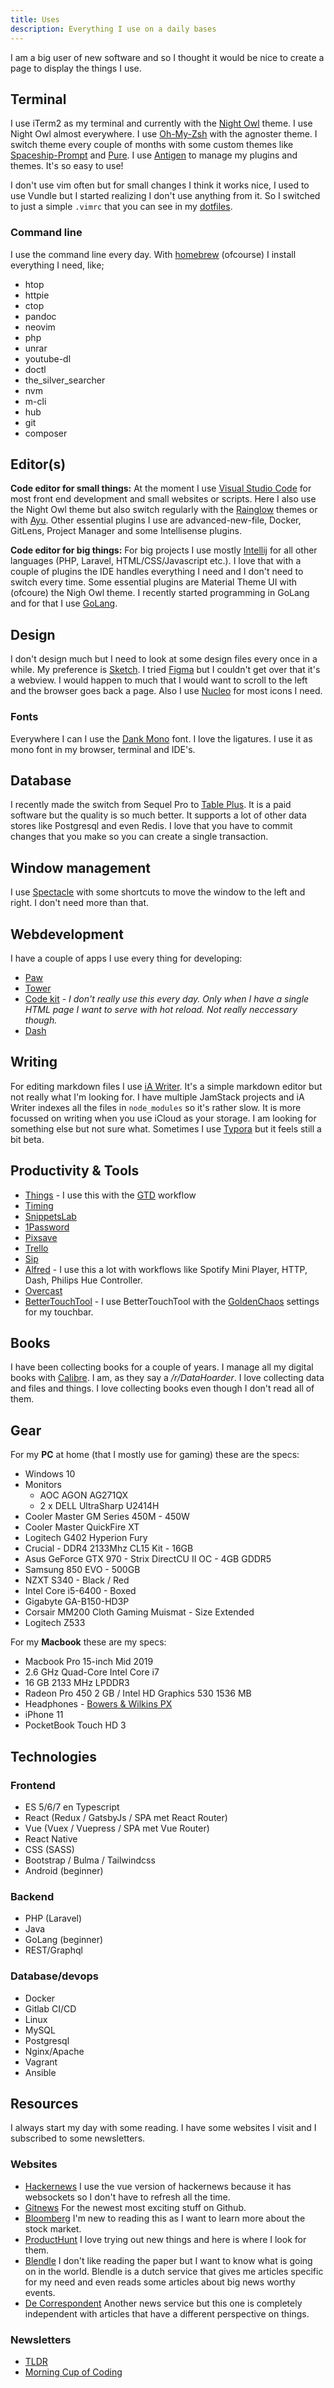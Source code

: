 ```yaml
---
title: Uses
description: Everything I use on a daily bases
---
```


I am a big user of new software and so I thought it would be nice to create a page to display the things I use.

## Terminal

I use iTerm2 as my terminal and currently with the [Night Owl](https://github.com/nickcernis/iterm2-night-owl) theme. I use Night Owl almost everywhere. I use [Oh-My-Zsh](https://github.com/robbyrussell/oh-my-zsh) with the agnoster theme. I switch theme every couple of months with some custom themes like [Spaceship-Prompt](https://github.com/denysdovhan/spaceship-prompt) and [Pure](https://github.com/sindresorhus/pure). I use [Antigen](https://github.com/zsh-users/antigen) to manage my plugins and themes. It's so easy to use!

I don't use vim often but for small changes I think it works nice, I used to use Vundle but I started realizing I don't use anything from it. So I switched to just a simple `.vimrc` that you can see in my [dotfiles](https://github.com/oscarteg/dotfiles).

### Command line

I use the command line every day. With [homebrew](https://brew.sh) (ofcourse) I install everything I need, like;

- htop
- httpie
- ctop
- pandoc
- neovim
- php
- unrar
- youtube-dl
- doctl
- the_silver_searcher
- nvm
- m-cli
- hub
- git
- composer

## Editor(s)

**Code editor for small things:** At the moment I use [Visual Studio Code](https://code.visualstudio.com/) for most front end development and small websites or scripts. Here I also use the Night Owl theme but also switch regularly with the [Rainglow](https://rainglow.io/) themes or with [Ayu](https://marketplace.visualstudio.com/items?itemName=teabyii.ayu). Other essential plugins I use are advanced-new-file, Docker, GitLens, Project Manager and some Intellisense plugins.

**Code editor for big things:** For big projects I use mostly [Intellij](https://www.jetbrains.com/idea/) for all other languages (PHP, Laravel, HTML/CSS/Javascript etc.). I love that with a couple of plugins the IDE handles everything I need and I don't need to switch every time. Some essential plugins are Material Theme UI with (ofcoure) the Nigh Owl theme. I recently started programming in GoLang and for that I use [GoLang](https://www.jetbrains.com/go/).

## Design

I don't design much but I need to look at some design files every once in a while. My preference is [Sketch](https://www.sketch.com/). I tried [Figma](https://www.figma.com) but I couldn't get over that it's a webview. I would happen to much that I would want to scroll to the left and the browser goes back a page. Also I use [Nucleo](https://nucleoapp.com/) for most icons I need.

### Fonts

Everywhere I can I use the [Dank Mono](https://dank.sh/) font. I love the ligatures. I use it as mono font in my browser, terminal and IDE's.

## Database

I recently made the switch from Sequel Pro to [Table Plus](https://tableplus.io/). It is a paid software but the quality is so much better. It supports a lot of other data stores like Postgresql and even Redis. I love that you have to commit changes that you make so you can create a single transaction.

## Window management

I use [Spectacle](https://www.spectacleapp.com/) with some shortcuts to move the window to the left and right. I don't need more than that.

## Webdevelopment

I have a couple of apps I use every thing for developing:

- [Paw](https://paw.cloud)
- [Tower](https://www.git-tower.com/)
- [Code kit](https://codekitapp.com/) - _I don't really use this every day. Only when I have a single HTML page I want to serve with hot reload. Not really neccessary though._
- [Dash](https://kapeli.com/dash)

## Writing

For editing markdown files I use [iA Writer](https://ia.net/writer). It's a simple markdown editor but not really what I'm looking for. I have multiple JamStack projects and iA Writer indexes all the files in `node_modules` so it's rather slow. It is more focussed on writing when you use iCloud as your storage. I am looking for something else but not sure what. Sometimes I use [Typora](https://typora.io/) but it feels still a bit beta.

## Productivity & Tools

- [Things](https://culturedcode.com/things/) - I use this with the [GTD](https://hamberg.no/gtd/) workflow
- [Timing](https://timingapp.com/)
- [SnippetsLab](https://www.renfei.org/snippets-lab/)
- [1Password](https://1password.com/)
- [Pixsave](http://www.littlehj.com/)
- [Trello](https://trello.com)
- [Sip](https://sipapp.io/)
- [Alfred](https://www.alfredapp.com/) - I use this a lot with workflows like Spotify Mini Player, HTTP, Dash, Philips Hue Controller.
- [Overcast](https://overcast.fm/)
- [BetterTouchTool](https://folivora.ai/) - I use BetterTouchTool with the [GoldenChaos](https://goldenchaos.net/goldenchaos-btt.html) settings for my touchbar.

## Books

I have been collecting books for a couple of years. I manage all my digital books with [Calibre](https://calibre-ebook.com/). I am, as they say a _/r/DataHoarder_. I love collecting data and files and things. I love collecting books even though I don't read all of them.

## Gear

For my **PC** at home (that I mostly use for gaming) these are the specs:

- Windows 10
- Monitors
  - AOC AGON AG271QX
  - 2 x DELL UltraSharp U2414H
- Cooler Master GM Series 450M - 450W
- Cooler Master QuickFire XT
- Logitech G402 Hyperion Fury
- Crucial - DDR4 2133Mhz CL15 Kit - 16GB
- Asus GeForce GTX 970 - Strix DirectCU II OC - 4GB GDDR5
- Samsung 850 EVO - 500GB
- NZXT S340 - Black / Red
- Intel Core i5-6400 - Boxed
- Gigabyte GA-B150-HD3P
- Corsair MM200 Cloth Gaming Muismat - Size Extended
- Logitech Z533

For my **Macbook** these are my specs:

- Macbook Pro 15-inch Mid 2019
- 2.6 GHz Quad-Core Intel Core i7
- 16 GB 2133 MHz LPDDR3
- Radeon Pro 450 2 GB / Intel HD Graphics 530 1536 MB
- Headphones - [Bowers & Wilkins PX](https://www.bowerswilkins.com/headphones/px)
- iPhone 11
- PocketBook Touch HD 3

## Technologies

### Frontend

- ES 5/6/7 en Typescript
- React (Redux / GatsbyJs / SPA met React Router)
- Vue (Vuex / Vuepress / SPA met Vue Router)
- React Native
- CSS (SASS)
- Bootstrap / Bulma / Tailwindcss
- Android (beginner)

### Backend

- PHP (Laravel)
- Java
- GoLang (beginner)
- REST/Graphql

### Database/devops

- Docker
- Gitlab CI/CD
- Linux
- MySQL
- Postgresql
- Nginx/Apache
- Vagrant
- Ansible

## Resources

I always start my day with some reading. I have some websites I visit and I subscribed to some newsletters.

### Websites

- [Hackernews](https://vue-hn.herokuapp.com/top) I use the vue version of hackernews because it has websockets so I don't have to refresh all the time.
- [Gitnews](https://git.news) For the newest most exciting stuff on Github.
- [Bloomberg](https://www.bloomberg.com/europe) I'm new to reading this as I want to learn more about the stock market.
- [ProductHunt](https://www.producthunt.com/) I love trying out new things and here is where I look for them.
- [Blendle](https://blendle.com) I don't like reading the paper but I want to know what is going on in the world. Blendle is a dutch service that gives me articles specific for my need and even reads some articles about big news worthy events.
- [De Correspondent](https://decorrespondent.nl/) Another news service but this one is completely independent with articles that have a different perspective on things.

### Newsletters

- [TLDR](https://www.tldrnewsletter.com/)
- [Morning Cup of Coding](https://www.humanreadablemag.com/morningcupofcoding)
